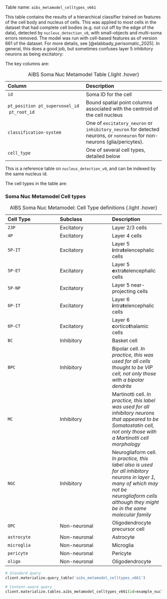 Table name: `aibs_metamodel_celltypes_v661`

This table contains the results of a hierarchical classifier trained on features of the cell body and nucleus of cells. This was applied to most cells in the dataset that had complete cell bodies (e.g. not cut off by the edge of the data), detected by `nucleus_detection_v0`, with small-objects and multi-soma errors removed. The model was run with cell-based features as of version 661 of the dataset. For more details, see  [@elabbady_perisomatic_2025]. In general, this does a good job, but sometimes confuses layer 5 inhibitory neurons as being excitatory: 

The key columns are:

| Column | Description |
| :--- | :--- |
| `id` | Soma ID for the cell |
| `pt_position` \ `pt_supervoxel_id` \ `pt_root_id` | Bound spatial point columns associated with the centroid of the cell nucleus |
| `classification-system`| One of `excitatory_neuron` or `inhibitory_neuron` for detected neurons, or `nonneuron` for non-neurons (glia/pericytes). |
| `cell_type` | One of several cell types, detailed below |

: AIBS Soma Nuc Metamodel Table {.light .hover}

:::{.callout-tip}
This is a reference table on `nucleus_detection_v0`, and can be indexed by the same nucleus id. 
:::

The cell types in the table are:

::: {.callout-note appearance="minimal" collapse=true}

### Soma Nuc Metamodel Cell types

| Cell Type | Subclass | Description |
| :--- | :--- | :--- |
| `23P` | Excitatory | Layer 2/3 cells | 
| `4P` | Excitatory | Layer 4 cells | 
| `5P-IT` | Excitatory | Layer 5 **i**ntra**t**elencephalic cells | 
| `5P-ET` | Excitatory | Layer 5 **e**xtra**t**elencephalic cells | 
| `5P-NP` | Excitatory | Layer 5 near-projecting cells | 
| `6P-IT` | Excitatory | Layer 6 **i**ntra**t**elencephalic cells | 
| `6P-CT` | Excitatory | Layer 6 **c**ortico**t**halamic cells | 
| `BC` | Inhibitory | Basket cell | 
| `BPC` | Inhibitory | Bipolar cell. *In practice, this was used for all cells thought to be VIP cell, not only those with a bipolar dendrite* | 
| `MC` | Inhibitory | Martinotti cell. *In practice, this label was used for all inhibitory neurons that appeared to be Somatostatin cell, not only those with a Martinotti cell morphology*| 
| `NGC` | Inhibitory | Neurogliaform cell. *In practice, this label also is used for all inhibitory neurons in layer 1, many of which may not be neurogliaform cells although they might be in the same molecular family*| 
| `OPC` | Non-neuronal | Oligodendrocyte precursor cell | 
| `astrocyte` | Non-neuronal | Astrocyte | 
| `microglia` | Non-neuronal | Microglia | 
| `pericyte` | Non-neuronal | Pericyte | 
| `oligo` | Non-neuronal | Oligodendrocyte | 

: AIBS Soma Nuc Metamodel: Cell Type definitions {.light .hover}

:::

```python
# Standard query
client.materialize.query_table('aibs_metamodel_celltypes_v661')

# Content-aware query
client.materialize.tables.aibs_metamodel_celltypes_v661(id=example_nucleus_id).query()
```